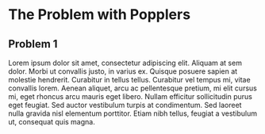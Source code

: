 # The Problem with Popplers

## Problem 1
Lorem ipsum dolor sit amet, consectetur adipiscing elit. Aliquam at sem dolor. Morbi ut convallis justo, in varius ex. Quisque posuere sapien at molestie hendrerit. Curabitur in tellus tellus. Curabitur vel tempus mi, vitae convallis lorem. Aenean aliquet, arcu ac pellentesque pretium, mi elit cursus mi, eget rhoncus arcu mauris eget libero. Nullam efficitur sollicitudin purus eget feugiat. Sed auctor vestibulum turpis at condimentum. Sed laoreet nulla gravida nisl elementum porttitor. Etiam nibh tellus, feugiat a vestibulum ut, consequat quis magna.
